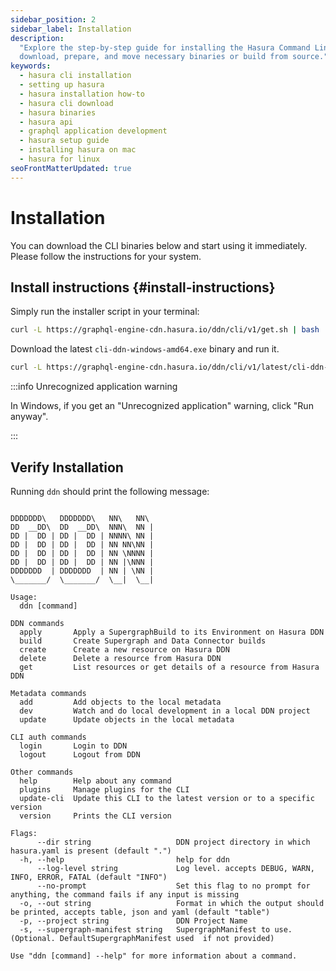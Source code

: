 ```yaml
---
sidebar_position: 2
sidebar_label: Installation
description:
  "Explore the step-by-step guide for installing the Hasura Command Line Interface for various systems. Learn how to
  download, prepare, and move necessary binaries or build from source."
keywords:
  - hasura cli installation
  - setting up hasura
  - hasura installation how-to
  - hasura cli download
  - hasura binaries
  - hasura api
  - graphql application development
  - hasura setup guide
  - installing hasura on mac
  - hasura for linux
seoFrontMatterUpdated: true
---
```



# Installation

You can download the CLI binaries below and start using it immediately. Please follow the instructions for your system.

## Install instructions {#install-instructions}

<Tabs groupId="os-preference" className="api-tabs">

<TabItem value="macOS-or-linux" label="macOS and Linux">

Simply run the installer script in your terminal:

```bash
curl -L https://graphql-engine-cdn.hasura.io/ddn/cli/v1/get.sh | bash
```

</TabItem>

<TabItem value="windows" label="Windows">

Download the latest `cli-ddn-windows-amd64.exe` binary and run it.

```bash
curl -L https://graphql-engine-cdn.hasura.io/ddn/cli/v1/latest/cli-ddn-windows-amd64.exe -o ddn.exe
```

:::info Unrecognized application warning

In Windows, if you get an "Unrecognized application" warning, click "Run anyway".

:::

</TabItem>
</Tabs>

## Verify Installation

Running `ddn` should print the following message:

```

DDDDDDD\   DDDDDDD\   NN\   NN\
DD  __DD\  DD  __DD\  NNN\  NN |
DD |  DD | DD |  DD | NNNN\ NN |
DD |  DD | DD |  DD | NN NN\NN |
DD |  DD | DD |  DD | NN \NNNN |
DD |  DD | DD |  DD | NN |\NNN |
DDDDDDD  | DDDDDDD  | NN | \NN |
\_______/  \_______/  \__|  \__|

Usage:
  ddn [command]

DDN commands
  apply       Apply a SupergraphBuild to its Environment on Hasura DDN
  build       Create Supergraph and Data Connector builds
  create      Create a new resource on Hasura DDN
  delete      Delete a resource from Hasura DDN
  get         List resources or get details of a resource from Hasura DDN

Metadata commands
  add         Add objects to the local metadata
  dev         Watch and do local development in a local DDN project
  update      Update objects in the local metadata

CLI auth commands
  login       Login to DDN
  logout      Logout from DDN

Other commands
  help        Help about any command
  plugins     Manage plugins for the CLI
  update-cli  Update this CLI to the latest version or to a specific version
  version     Prints the CLI version

Flags:
      --dir string                   DDN project directory in which hasura.yaml is present (default ".")
  -h, --help                         help for ddn
      --log-level string             Log level. accepts DEBUG, WARN, INFO, ERROR, FATAL (default "INFO")
      --no-prompt                    Set this flag to no prompt for anything, the command fails if any input is missing
  -o, --out string                   Format in which the output should be printed, accepts table, json and yaml (default "table")
  -p, --project string               DDN Project Name
  -s, --supergraph-manifest string   SupergraphManifest to use. (Optional. DefaultSupergraphManifest used  if not provided)

Use "ddn [command] --help" for more information about a command.

```
